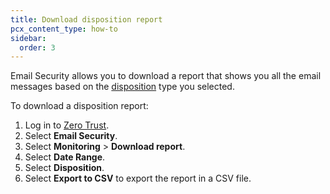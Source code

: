 ```yaml
---
title: Download disposition report
pcx_content_type: how-to
sidebar:
  order: 3
---
```


Email Security allows you to download a report that shows you all the email messages based on the [disposition](/cloudflare-one/email-security/reference/dispositions-and-attributes/#dispositions) type you selected.

To download a disposition report:

1. Log in to [Zero Trust](https://one.dash.cloudflare.com/).
2. Select **Email Security**.
3. Select **Monitoring** > **Download report**.
4. Select **Date Range**.
5. Select **Disposition**.
6. Select **Export to CSV** to export the report in a CSV file.